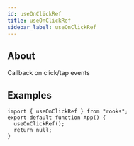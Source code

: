 ```yaml
---
id: useOnClickRef
title: useOnClickRef
sidebar_label: useOnClickRef
---
```


## About

Callback on click/tap events

## Examples

```tsx
import { useOnClickRef } from "rooks";
export default function App() {
  useOnClickRef();
  return null;
}
```
